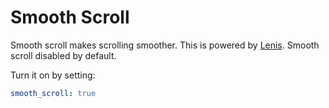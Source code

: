 # Smooth Scroll

Smooth scroll makes scrolling smoother. This is powered by [Lenis](https://lenis.darkroom.engineering/). Smooth scroll disabled by default.

Turn it on by setting:

```yml filename="_config.cupertino.yml"
smooth_scroll: true
```
